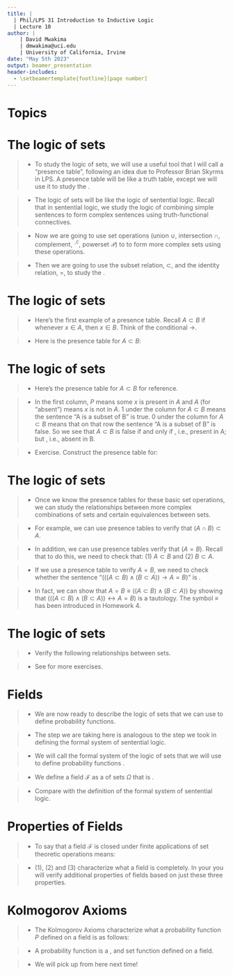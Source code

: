 ```yaml
---
title: | 
  | Phil/LPS 31 Introduction to Inductive Logic
  | Lecture 10
author: |
    | David Mwakima
    | dmwakima@uci.edu
    | University of California, Irvine
date: "May 5th 2023"
output: beamer_presentation
header-includes:
  - \setbeamertemplate{footline}[page number]
---
```


# Topics

\begin{itemize}
\item The logic of sets

\item Fields

\item Kolmogorov Axioms
\end{itemize}


# The logic of sets

>- To study the logic of sets, we will use a useful tool that I will call a "presence table", following an idea due to Professor Brian Skyrms in LPS. A presence table will be like a truth table, except we will use it to study the \textcolor{red}{logic of sets}. 

>- The logic of sets will be like the logic of sentential logic. Recall that in sentential logic, we study the logic of combining simple sentences to form complex sentences using truth-functional connectives.

>- Now we are going to use set operations (union $\cup$, intersection $\cap$, complement, $\cdot^{c}$,  powerset $\mathcal{P}$) to \textcolor{red}{combine simple sets} to form more complex sets using these operations.

>- Then we are going to use the subset relation, $\subset$, and the identity relation, $=$, to study the \textcolor{red}{relationships between sets}.

# The logic of sets

>- Here's the first example of a presence table. Recall $A \subset B$ if whenever $x \in A$, then $x \in B$. Think of the conditional $\to$. 

>- Here is the presence table for $A \subset B$:
\begin{center}
\begin{tabular}{c | c ||c}\hline
$A$ & $B$ & $A \subset B$ \\ 
\hline
P & P &  1\\ 
P & A &  0\\
A & P &  1\\
A & A &  1\\
\hline
\end{tabular}
\end{center}


# The logic of sets

>- Here's the presence table for $A \subset B$ for reference. \begin{center}
\begin{tabular}{c | c ||c}\hline
$A$ & $B$ & $A \subset B$ \\ 
\hline
P & P &  1\\ 
P & A &  0\\
A & P &  1\\
A & A &  1\\
\hline
\end{tabular}
\end{center}

>- In the first column, $P$ means some $x$ is present in $A$ and $A$ (for "absent") means $x$ is not in $A$. 1 under the column for $A \subset B$ means the sentence "A is a subset of B" is true. 0 under the column for $A \subset B$ means that on that row the sentence "A is a subset of B" is false. So we see that $A \subset B$ is false if and only if \textcolor{red}{$x \in A$}, i.e., present in A; but \textcolor{red}{$x \notin B$}, i.e., absent in B.

>- Exercise. Construct the presence table for: \begin{itemize} 
\item $(A \cup B)$
\item $(A \cap B)$
\item $(A^{c} \cap B)$, where $B \subset \mathcal{U}$ and $\mathcal{U}$ is some universe of discourse or universal set in a given context.
\end{itemize}


# The logic of sets

>- Once we know the presence tables for these basic set operations, we can study the relationships between more complex combinations of sets and certain equivalences between sets.

>- For example, we can use presence tables to verify that $(A \cap B) \subset A$.

>- In addition, we can use presence tables verify that $(A = B)$. Recall that to do this, we need to check that: (1) $A \subset B$ and (2) $B \subset A$. 

>- If we use a presence table to verify $A = B$, we need to check whether the sentence "$(((A \subset B) \wedge (B \subset A)) \to A = B)$" is \textcolor{red}{a tautology}.

>- In fact, we can show that $A = B \equiv ((A \subset B) \wedge (B \subset A))$ by showing that $(((A \subset B) \wedge (B \subset A)) \leftrightarrow A = B)$ is a tautology. The symbol $\equiv$ has been introduced in Homework 4.

# The logic of sets

>- Verify the following relationships between sets. \begin{itemize} \item $(B^c \cap A) \subset A$ \item $A \subset (A \cup B)$ \item $(A \cup B) = (B \cup A)$ \item $A \cup (B \cup C) = (A \cup B) \cup C$ \item $A \cap (B \cup C) = (A \cap B) \cup (A \cap C)$ \end{itemize}

>- See \textcolor{red}{Homework 5} for more exercises.

# Fields

>- We are now ready to describe the logic of sets that we can use to define probability functions.

>- The step we are taking here is analogous to the step we took in defining the formal system of sentential logic.

>- We will call the formal system of the logic of sets that we will use to define probability functions \textcolor{red}{a field}. 

>- We define a field $\mathcal{F}$ as a \textcolor{red}{non-empty collection} of sets $\Omega$ that is \textcolor{red}{closed under finite applications of set-theoretic operations}. 

>- Compare with the definition of the formal system of sentential logic.

# Properties of Fields

>- To say that a field $\mathcal{F}$ is closed under finite applications of set theoretic operations means: \begin{itemize} \item[(1)] $\Omega \in \mathcal{F}$ \item[(2)] If $A \in \mathcal{F}$, then $A^{c} \in \mathcal{F}$ \item[(3)] If $A, B \in \mathcal{F}$, then $A \cup B \in \mathcal{F}$ \end{itemize}

>- (1), (2) and (3) characterize what a field is completely. In your \textcolor{red}{Homework 5} you will verify additional properties of fields based on just these three properties.

# Kolmogorov Axioms

>- The Kolmogorov Axioms characterize what a probability function $P$ defined on a field is as follows:
\begin{itemize} \item $P(\Omega) = 1$ (Normalized)
\item $0 \leq P(A) \leq 1$ for $A \in \mathcal{F}$ (Non-negative)
\item If $A \cap B = \emptyset$, then $P(A \cup B) = P(A) + P(B)$ (Additive)
\end{itemize}

>- A probability function is a \textcolor{red}{normalized}, \textcolor{red}{non-negative} and \textcolor{red}{additive} set function defined on a field.

>- We will pick up from here next time!






